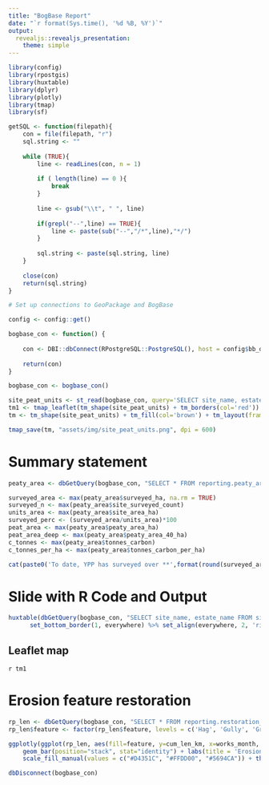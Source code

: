 ```yaml
---
title: "BogBase Report"
date: "`r format(Sys.time(), '%d %B, %Y')`"
output:
  revealjs::revealjs_presentation:
    theme: simple
---
```


```r
library(config)
library(rpostgis)
library(huxtable)
library(dplyr)
library(plotly)
library(tmap)
library(sf)

getSQL <- function(filepath){
    con = file(filepath, "r")
    sql.string <- ""
    
    while (TRUE){
        line <- readLines(con, n = 1)
        
        if ( length(line) == 0 ){
            break
        }
        
        line <- gsub("\\t", " ", line)
        
        if(grepl("--",line) == TRUE){
            line <- paste(sub("--","/*",line),"*/")
        }
        
        sql.string <- paste(sql.string, line)
    }
    
    close(con)
    return(sql.string)
}

# Set up connections to GeoPackage and BogBase

config <- config::get()

bogbase_con <- function() {
    
    con <- DBI::dbConnect(RPostgreSQL::PostgreSQL(), host = config$bb_db$host, dbname = config$bb_db$dbname, user = Sys.info()[["user"]])
    
    return(con)
}

bogbase_con <- bogbase_con()
```

```r

site_peat_units <- st_read(bogbase_con, query='SELECT site_name, estate_name, geom FROM site_peat_units LEFT JOIN reference.ref_estates USING (estate_id)')
tm1 <- tmap_leaflet(tm_shape(site_peat_units) + tm_borders(col='red'))
tm <- tm_shape(site_peat_units) + tm_fill(col='brown') + tm_layout(frame = FALSE, bg.color = "transparent", outer.margins = 0.2)

tmap_save(tm, "assets/img/site_peat_units.png", dpi = 600)

```


# Summary statement {data-transition="slide-in fade-out"}

```r
peaty_area <- dbGetQuery(bogbase_con, "SELECT * FROM reporting.peaty_area")

surveyed_area <- max(peaty_area$surveyed_ha, na.rm = TRUE)
surveyed_n <- max(peaty_area$site_surveyed_count)
units_area <- max(peaty_area$site_area_ha)
surveyed_perc <- (surveyed_area/units_area)*100
peat_area <- max(peaty_area$peaty_area_ha)
peat_area_deep <- max(peaty_area$peaty_area_40_ha)
c_tonnes <- max(peaty_area$tonnes_carbon)
c_tonnes_per_ha <- max(peaty_area$tonnes_carbon_per_ha)

cat(paste0('To date, YPP has surveyed over **',format(round(surveyed_area,0),big.mark=",", trim=TRUE),' ha** of peatland on **',surveyed_n,'** unique sites. With an estimated total of **',format(round(units_area,0),big.mark=",", trim=TRUE),' ha** of peat units to investigate in our project area, YPP has surveyed **',round(surveyed_perc,0),'%** of the area so far. Based on previous surveys, YPP estimates that by the time we survey all **', format(round(units_area,0),big.mark=",", trim=TRUE),' ha**, we expect **',format(round(peat_area,0),big.mark=",", trim=TRUE),'**ha to be actual peaty soils with **',format(round(peat_area_deep,0),big.mark=",", trim=TRUE),' ha** classed as deep peat (\u226540cm). We estimate that, all peaty soils within our project area have locked away a huge **',format(round(c_tonnes,0),big.mark=",", trim=TRUE) ,' tonnes of carbon** which gives an average of **',format(round(c_tonnes_per_ha,0),big.mark=",", trim=TRUE),' tonnes of carbon** per hectare - one of the densest terrestrial carbon stores of any habitat!'))

```

# Slide with R Code and Output

```r
huxtable(dbGetQuery(bogbase_con, "SELECT site_name, estate_name FROM site_peat_units JOIN reference.ref_estates USING (estate_id) LIMIT 5;")) %>%       set_bold(1, everywhere)             %>%
      set_bottom_border(1, everywhere) %>% set_align(everywhere, 2, 'right')
```

## {data-background="assets/img/site_peat_units.png"}

## Leaflet map {data-transition="slide-in fade-out"}

`r tm1`

# Erosion feature restoration

```r
rp_len <- dbGetQuery(bogbase_con, "SELECT * FROM reporting.restoration_cumulative_works_length_bar")
rp_len$feature <- factor(rp_len$feature, levels = c('Hag', 'Gully', 'Grip'))

ggplotly(ggplot(rp_len, aes(fill=feature, y=cum_len_km, x=works_month, text = sprintf('%s: %s km', feature, round(cum_len_km,0)))) +
    geom_bar(position="stack", stat="identity") + labs(title = 'Erosion features restored', x = 'Date', y='Cumulative length (km)', fill = "") +
    scale_fill_manual(values = c("#D4351C", "#FFDD00", "#5694CA")) + theme_classic())
```

```r
dbDisconnect(bogbase_con)
```

